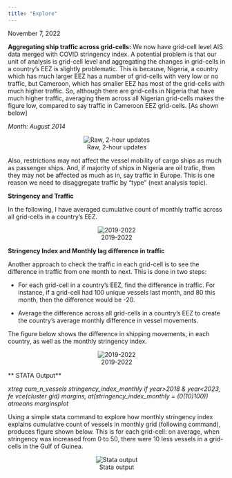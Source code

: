 ```yaml
---
title: "Explore"
---
```


November 7, 2022

**Aggregating ship traffic across grid-cells:** We now have grid-cell level AIS data merged with COVID stringency index. A potential problem is that our unit of analysis is grid-cell level and aggregating the changes in grid-cells in a country's EEZ is slightly problematic. This is because, Nigeria, a country which has much larger EEZ has a number of grid-cells with very low or no traffic, but Cameroon, which has smaller EEZ has most of the grid-cells with much higher traffic. So, although there are grid-cells in Nigeria that have much higher traffic, averaging them across all Nigerian grid-cells makes the figure low, compared to say traffic in Cameroon EEZ grid-cells. \[As shown below\]

*Month: August 2014*

::: {style="text-align:center;"}
::: {layout-ncol="1" layout-valign="bottom"}
![Raw, 2-hour updates](input/monthly_raw_viz_2014_6.png)
:::
:::

Also, restrictions may not affect the vessel mobility of cargo ships as much as passenger ships. And, if majority of ships in Nigeria are oil trafic, then they may not be affected as much as in, say traffic in Europe. This is one reason we need to disaggregate traffic by "type" (next analysis topic).

**Stringency and Traffic**

In the following, I have averaged cumulative count of monthly traffic across all grid-cells in a country's EEZ.

::: {style="text-align:center;"}
::: {layout-ncol="1" layout-valign="bottom"}
![2019-2022](input/descriptive/monthly_cumulative_n_stringency.png)
:::
:::

**Stringency Index and Monthly lag difference in traffic**

Another approach to check the traffic in each grid-cell is to see the difference in traffic from one month to next. This is done in two steps:

-   For each grid-cell in a country's EEZ, find the difference in traffic. For instance, if a grid-cell had 100 unique vessels last month, and 80 this month, then the difference would be -20.

-   Average the difference across all grid-cells in a country's EEZ to create the country's average monthly difference in vessel movements.

The figure below shows the difference in shipping movements, in each country, as well as the monthly stringency index.

::: {style="text-align:center;"}
::: {layout-ncol="1" layout-valign="bottom"}
![2019-2022](input/descriptive/monthly_difference_stringency.png)
:::
:::

** STATA Output**

*xtreg  cum_n_vessels stringency_index_monthly if year>2018 & year<2023, fe vce(cluster gid) *
*margins, at(stringency_index_monthly = (0(10)100)) atmeans*
*marginsplot*

Using a simple stata command to explore how monthly stringency index explains cumulative count of vessels in monthly grid (following command), produces figure shown below. This is for each grid-cell: on average, when stringency was increased from 0 to 50, there were 10 less vessels in a grid-cells in the Gulf of Guinea. 


::: {style="text-align:center;"}
::: {layout-ncol="1" layout-valign="bottom"}
![Stata output](input/stata/xtreg_output.png)
:::
:::

